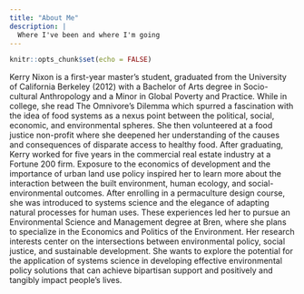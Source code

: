 ```yaml
---
title: "About Me"
description: |
  Where I've been and where I'm going
---
```


```r
knitr::opts_chunk$set(echo = FALSE)
```

Kerry Nixon is a first-year master’s student, graduated from the University of California Berkeley (2012) with a Bachelor of Arts degree in Socio-cultural Anthropology and a Minor in Global Poverty and Practice. While in college, she read The Omnivore’s Dilemma which spurred a fascination with the idea of food systems as a nexus point between the political, social, economic, and environmental spheres. She then volunteered at a food justice non-profit where she deepened her understanding of the causes and consequences of disparate access to healthy food. After graduating, Kerry worked for five years in the commercial real estate industry at a Fortune 200 firm. Exposure to the economics of development and the importance of urban land use policy inspired her to learn more about the interaction between the built environment, human ecology, and social-environmental outcomes. After enrolling in a permaculture design course, she was introduced to systems science and the elegance of adapting natural processes for human uses. These experiences led her to pursue an Environmental Science and Management degree at Bren, where she plans to specialize in the Economics and Politics of the Environment. Her research interests center on the intersections between environmental policy, social justice, and sustainable development. She wants to explore the potential for the application of systems science in developing effective environmental policy solutions that can achieve bipartisan support and positively and tangibly impact people’s lives. 